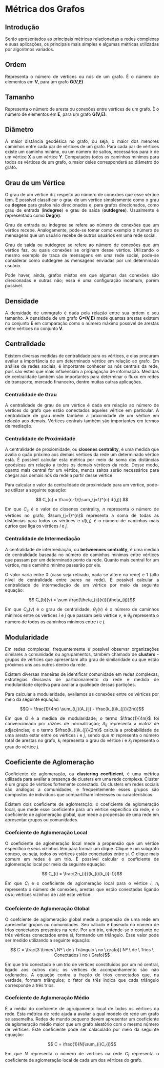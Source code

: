 ```{=html}
<style>
  body{text-align: justify}
</style>
```


::: progress
::: {.progress-bar style="width: 100%;"}
:::
:::


# Métrica dos Grafos
## Introdução

Serão apresentados as principais métricas relacionadas a redes complexas e suas aplicações, os principais mais simples e algumas métricas utilizadas por algoritmos variados.


## Ordem 

Representa o número de vértices ou nós de um grafo. È o número de elementos em **V**, para um grafo **G(V,E)**


::: progress
::: {.progress-bar style="width: 100%;"}
:::
:::

## Tamanho

Representa o número de aresta ou conexões entre vértices de um grafo. È o número de elementos em **E**, para um grafo **G(V,E)**. 


::: progress
::: {.progress-bar style="width: 100%;"}
:::
:::

## Diâmetro

A maior distância geodésica no grafo, ou seja, o maior dos menores caminhos entre cada par de vértices de um grafo. Para cada par de vértices existe um caminho mínimo, ou um número de saltos, necessários para ir de um vértice **X** a um vértice **Y**. Computados todos os caminhos mínimos para todos os vértices de um grafo, o maior deles corresponderá ao diâmetro do grafo.


::: progress
::: {.progress-bar style="width: 100%;"}
:::
:::


## Grau de um Vértice

O grau de um vértice diz respeito ao número de conexões que esse vértice tem. É possível classificar o grau de um vértice simplesmente como o grau ou **degree** para grafos não direcionados e, para grafos direcionados, como grau de entrada (**indegree**) e grau de saída (**outdegree**). Usualmente é representado como **Deg(v)**.

Grau de entrada ou indegree se refere ao número de conexões que um vértice recebe. Analogamente, pode-se tomar como exemplo o número de mensagens que um usuário recebe de outros usuários em uma rede social.

Grau de saída ou outdegree se refere ao número de conexões que um vértice faz, ou quais conexões se originam desse vértice. Utilizando o mesmo exemplo de traca de mensagens em uma rede social, pode-se considerar como outdegree as mensagens enviadas por um determinado usuário.

Pode haver, ainda, grafos mistos em que algumas das conexões são direcionadas e outras não; essa é uma configuração incomum, porém possível.


::: progress
::: {.progress-bar style="width: 100%;"}
:::
:::


## Densidade


A densidade de ummgrafo é dada pela relação entre sua ordem e seu tamanho. A densidade de um grafo **G=(V,E)** mede quantas arestas existem no conjunto **E** em comparação como o número máximo possível de arestas entre vértices no conjunto **V**. 


::: progress
::: {.progress-bar style="width: 100%;"}
:::
:::


## Centralidade

Existem diversas medidas de centralidade para os vértices, e elas procuram avaliar a importância de um determinado vértice em relação ao grafo. Em análise de redes sociais, é importante conhecer os nós centrais da rede, pois são estes que mais influenciam a propagação de informação. Medidas de centralidade também são importantes para determinar o fluxo em redes de transporte, mercado financeiro, dentre muitas outras aplicações.


### Centralidade de Grau


A centralidade de grau de um vértice é dada em relação ao número de vértices do grafo que estão conectados aqueles vértice em particular. A centralidade de grau mede também a proximidade de um vértice em relação aos demais. Vértices centrais também são importantes em termos de mediação.



### Centralidade de Proximidade

A centralidade de proxiomidade, ou **closenes centrality**, é uma medida que avalia o quão próximo aos demais vértices da rede um determinado vértice está. È possível calcular esta métrica por meio da soma das distâncias geoésicas em relação a todos os demais vértices da rede. Desse modo, quanto mais central for um vértice, menos saltos serão necessários para chegar aos demais nós da rede a partir desse vértice.

Para calcular o valor da centralidade de proximidade para um vértice, pode-se utilizar a seguinte equação:

$$ C_{c} = \frac{n-1}{\sum_{j=1}^{n} d(i,j)}  $$

Em que $C_{c}$ é o valor de closenes centrality, $n$ representa o número de vértices no grafo,  $\sum_{j=1}^{n}$ representa a soma de todas as distâncias para todos os vértices e $d(i,j)$ é o número de caminhos mais curtos que liga os vértices $i$ e $j$.


### Centralidade de Intermediação

A centralidade de intermediação, ou **betweennes centrality**, é uma medida de centralidade baseada no número de caminhos mínimos entre vértices que passam por um determinado ponto da rede. Quanto mais central for um vértice, mais caminho mínimo passarão por ele.


O valor varia entre 0 (caso seja retirado, nada se altere na rede) e 1 (alto nível de centralidade entre pares na rede). È possível calcular a centralidade de intermediação de um vértice por meio da seguinte equação:


$$ C_{b}(v) = \sum \frac{\theta_{ij}(v)}{\theta_{ij}}$$

Em que  $C_{b}(v)$ é o grau de centralidade, $\theta_{ij}(v)$ é o número de caminhos mínimos entre os vértices $i$ e $j$ que passam pelo vértice $v$, e $\theta_{ij}$ representa o número de todos os caminhos mínimos entre $i$ e $j$.


::: progress
::: {.progress-bar style="width: 100%;"}
:::
:::


## Modularidade 

Em redes complexas, frequentemente é possível observar organizações similares a comunidade ou agrupamentos, também chamado de **clusters** - grupos de vértices que apresentam alto grau de similaridade ou que estão próximos uns aos outros dentro da rede. 


Existem diversas maneiras de identificar comunidade em redes complexas, estratégias divisavas de particionamento da rede e medida de modularidade objetiva para avaliar a qualidade dessas partições. 

Para calcular a modularidade, avaliamos as conexões entre os vértices por meio da seguinte equação:

$$Q = \frac{1}{4m} \sum_{i,j}(A_{ij} - \frac{k_{i}k_{j}}{2m})$$

Em que $Q$ é a medida de modularidade; o termo $\frac{1}{4m}$ foi convencionado por razões de normalização; $A_{ij}$ representa a matriz de adjacências; e o termo $\frac{k_{i}k_{j}}{2m}$ calcula a probabilidade de uma aresta estar entre os vértices $i$ e $j$, sendo que $m$ representa o número total de arestas no grafo, $k_{i}$ representa o grau do vértice $i$ e $k_{j}$ representa o grau do vértice $j$.



::: progress
::: {.progress-bar style="width: 100%;"}
:::
:::


## Coeficiente de Aglomeração

Coeficiente de aglomeração, ou **clustering coefficient**, é uma métrica utilizada para avaliar a presença de clusters em uma rede complexa. Cluster é um grupo de vértices fortemente conectado. Os clusters em redes sociais são análogos a comunidades, e frequentemente esses grupos são compostos de indivíduos que compartilham interesses ou características.

Existem dois coeficiente de aglomeração: o coeficiente de aglomeração local, que mede esse coeficiente para um vértice específico da rede, e o coeficiente de aglomeração global, que mede a propensão de uma rede em apresentar grupos ou comunidades. 


### Coefciente de Aglomeração Local

O coeficiente de aglomeração local mede a propensão que um vértice específico e seus vizinhos têm para formar um clique. Clique é um subgrafo conexo, ou seja, todos os vértices estão conectados entre si. O clique mais comum em redes é um trio. È possível calcular o coeficiente de aglomeração local por meio da seguinte equação:


$$ C_{i} = \frac{2n_{i}}{k_{i}(k_{i}-1)}$$

Em que $C_{i}$ é o coeficiente de aglomeração local para o vértice $i$, $n_{i}$ representa o número de conexões, arestas que estão conectadas ligando os $k_{i}$ vértices vizinhos de $i$ até este vértice.


### Coefciente de Aglomeração Global

O coefciente de aglomeração global mede a propensão de uma rede em apresentar grupos ou comunidades. Seu cálculo é baseado no número de trios conectados presentes na rede. Por um trio, entende-se o conjunto de três vértices conectados entre si, formando um triângulo. Esse valor pode ser medido utilizando a seguinte equação:

$$ C = \frac{3 \times  \ Nº \ de \ Triângulo \ no \ grafo}{ Nº \ de \ Trios \ Conectados \ no \ Grafo}$$

Em que trio conectado é um trio de vértices constituídos por um nó central, ligado aos outros dois; os vértices de acompanhamento são não ordenados. A equação contra a fração de trios conectados que, na verdade, formam triângulos; o fator de três indica que cada triângulo corresponde a três trios.


### Coefciente de Aglomeração Médio

È a média do coefciente de agruipamento local de todos os vértices da rede. Esta métrica de rede ajuda a avaliar a qual modelo de rede um grafo se assemelha. Redes de mundo pequeno devem apresentar um coeficiente de aglomeração médio maior que um grafo aleatório com o mesmo número de vértices. Este coeficiente pode ser calaculado por meio da seguinte equação:

$$ C = \frac{1}{N}\sum_{i}C_{i}$$

Em que $N$ representa o número de vértices na rede $C_{i}$ representa o coeficiente de aglomeração local de cada um dos vértices do grafo.









::: progress
::: {.progress-bar style="width: 100%;"}
:::
:::

